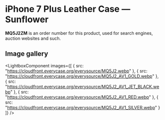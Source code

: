 
# iPhone 7 Plus Leather Case — Sunflower

<Callout type='info' emoji='👉🏻'>**MQ5J2ZM** is an order number for this product, used for search engines, auction websites and such.</Callout>

## Image gallery

<LightboxComponent
    images={[
      {
        src: "https://cloudfront.everycase.org/everysource/MQ5J2.webp"
      },
      {
        src: "https://cloudfront.everycase.org/everysource/MQ5J2_AV1_GOLD.webp"
      },
      {
        src: "https://cloudfront.everycase.org/everysource/MQ5J2_AV1_JET_BLACK.webp"
      },
      {
        src: "https://cloudfront.everycase.org/everysource/MQ5J2_AV1_RED.webp"
      },
      {
        src: "https://cloudfront.everycase.org/everysource/MQ5J2_AV1_SILVER.webp"
      }
    ]}
  />
